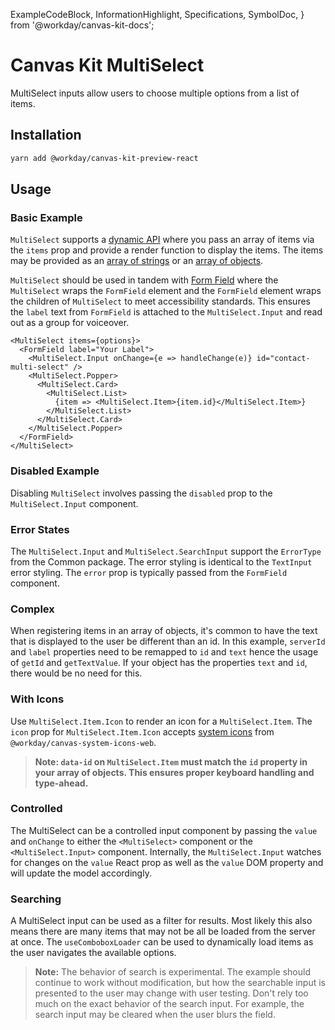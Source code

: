  ExampleCodeBlock,
  InformationHighlight,
  Specifications,
  SymbolDoc,
} from '@workday/canvas-kit-docs';


# Canvas Kit MultiSelect

MultiSelect inputs allow users to choose multiple options from a list of items.

## Installation

```sh
yarn add @workday/canvas-kit-preview-react
```

## Usage

### Basic Example

`MultiSelect` supports a
[dynamic API](/getting-started/for-developers/resources/collection-api/#dynamic-items) where you
pass an array of items via the `items` prop and provide a render function to display the items. The
items may be provided as an
[array of strings](/getting-started/for-developers/resources/collection-api/#array-of-strings) or an
[array of objects](/getting-started/for-developers/resources/collection-api/#array-of-objects).

`MultiSelect` should be used in tandem with [Form Field](/components/inputs/form-field/) where the
`MultiSelect` wraps the `FormField` element and the `FormField` element wraps the children of
`MultiSelect` to meet accessibility standards. This ensures the `label` text from `FormField` is
attached to the `MultiSelect.Input` and read out as a group for voiceover.

```tsx
<MultiSelect items={options}>
  <FormField label="Your Label">
    <MultiSelect.Input onChange={e => handleChange(e)} id="contact-multi-select" />
    <MultiSelect.Popper>
      <MultiSelect.Card>
        <MultiSelect.List>
          {item => <MultiSelect.Item>{item.id}</MultiSelect.Item>}
        </MultiSelect.List>
      </MultiSelect.Card>
    </MultiSelect.Popper>
  </FormField>
</MultiSelect>
```

### Disabled Example

Disabling `MultiSelect` involves passing the `disabled` prop to the `MultiSelect.Input` component.

<ExampleCodeBlock code={Disabled} />

### Error States

The `MultiSelect.Input` and `MultiSelect.SearchInput` support the `ErrorType` from the Common
package. The error styling is identical to the `TextInput` error styling. The `error` prop is
typically passed from the `FormField` component.

<ExampleCodeBlock code={Error} />

### Complex

When registering items in an array of objects, it's common to have the text that is displayed to the
user be different than an id. In this example, `serverId` and `label` properties need to be remapped
to `id` and `text` hence the usage of `getId` and `getTextValue`. If your object has the properties
`text` and `id`, there would be no need for this.

<ExampleCodeBlock code={Complex} />

### With Icons

Use `MultiSelect.Item.Icon` to render an icon for a `MultiSelect.Item`. The `icon` prop for
`MultiSelect.Item.Icon` accepts [system icons](/assets/system-icons/) from
`@workday/canvas-system-icons-web`.

> **Note: `data-id` on `MultiSelect.Item` must match the `id` property in your array of objects.
> This ensures proper keyboard handling and type-ahead.**

<ExampleCodeBlock code={Icons} />

### Controlled

The MultiSelect can be a controlled input component by passing the `value` and `onChange` to either
the `<MultiSelect>` component or the `<MultiSelect.Input>` component. Internally, the
`MultiSelect.Input` watches for changes on the `value` React prop as well as the `value` DOM
property and will update the model accordingly.

<ExampleCodeBlock code={Controlled} />

### Searching

A MultiSelect input can be used as a filter for results. Most likely this also means there are many
items that may not be all be loaded from the server at once. The `useComboboxLoader` can be used to
dynamically load items as the user navigates the available options.

> **Note:** The behavior of search is experimental. The example should continue to work without
> modification, but how the searchable input is presented to the user may change with user testing.
> Don't rely too much on the exact behavior of the search input. For example, the search input may
> be cleared when the user blurs the field.

<ExampleCodeBlock code={Searching} />
